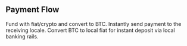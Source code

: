 ## Payment Flow
<Steps>
  <Step title="On-Ramp">
    Fund with fiat/crypto and convert to BTC.
  </Step>
  <Step title="Lightning Settlement">
    Instantly send payment to the receiving locale.
  </Step>
  <Step title="Off-Ramp & Payout">
    Convert BTC to local fiat for instant deposit via local banking rails.
</Steps>
